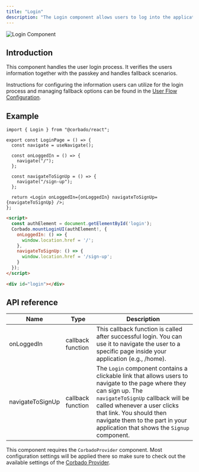 ```yaml
---
title: "Login"
description: "The Login component allows users to log into the application."
---
```


![Login Component](/images/frontend-integration/ui-components/login/login-component-dark.webp)

## Introduction

This component handles the user login process. It verifies the users information together with the passkey and handles fallback scenarios.

Instructions for configuring the information users can utilize for the login process and managing fallback options can be found in the [User Flow Configuration](/overview/configuration/user-flow-configuration).

## Example
<CodeGroup>

```tsx React
import { Login } from "@corbado/react";

export const LoginPage = () => {
  const navigate = useNavigate();

  const onLoggedIn = () => {
    navigate("/");
  };

  const navigateToSignUp = () => {
    navigate("/sign-up");
  };

  return <Login onLoggedIn={onLoggedIn} navigateToSignUp={navigateToSignUp} />;
};
```

```html VanillaJS
<script>
  const authElement = document.getElementById('login');
  Corbado.mountLoginUI(authElement!, {
    onLoggedIn: () => {
      window.location.href = '/';
    },
    navigateToSignUp: () => {
      window.location.href = '/sign-up';
    }
  });
</script>

<div id="login"></div>
```

</CodeGroup>

## API reference

| Name             | Type              | Description                                                                                                                                                                                                                                                                                               |
| ---------------- | ----------------- | --------------------------------------------------------------------------------------------------------------------------------------------------------------------------------------------------------------------------------------------------------------------------------------------------------- |
| onLoggedIn       | callback function | This callback function is called after successful login. You can use it to navigate the user to a specific page inside your application (e.g., /home).                                                                                                                                                    |
| navigateToSignUp | callback function | The `Login` component contains a clickable link that allows users to navigate to the page where they can sign up. The `navigateToSignUp` callback will be called whenever a user clicks that link. You should then navigate them to the part in your application that shows the `Signup` component. |

<Note> This component requires the `CorbadoProvider` component. Most configuration settings will be applied there so make sure to check out the available settings of the [Corbado Provider](/frontend-integration/ui-components/corbadoprovider). </Note>
